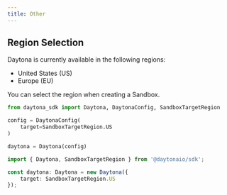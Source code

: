 ```yaml
---
title: Other
---
```



## Region Selection

Daytona is currently available in the following regions:

- United States (US)
- Europe (EU)

You can select the region when creating a Sandbox.

```python
from daytona_sdk import Daytona, DaytonaConfig, SandboxTargetRegion

config = DaytonaConfig(
    target=SandboxTargetRegion.US
)

daytona = Daytona(config)

```

```typescript
import { Daytona, SandboxTargetRegion } from '@daytonaio/sdk';

const daytona: Daytona = new Daytona({
    target: SandboxTargetRegion.US
});
```

